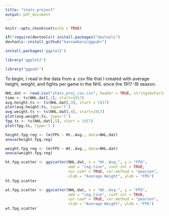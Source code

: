 ```yaml
---
title: "stats_project"
output: pdf_document
---
```


```r
knitr::opts_chunk$set(echo = TRUE)
```

```r
if(!require(devtools)) install.packages("devtools")
devtools::install_github("kassambara/ggpubr")
```
```r
install.packages('ggplot2')
```

```r
library('ggplot2')
```

```r
library("ggpubr")
```

To begin, I read in the data from a .csv file that I created with average height, weight, and fights per game in the NHL since the 1917-18 season.

```r
NHL.dat <- read.csv("stats_proj_csv.csv", header = TRUE, stringsAsFactors = FALSE)
time <- ts(NHL.dat[,1], start=1917)
avg.height.ts <- ts(NHL.dat[,3], start = 1917)
plot(avg.height.ts, type='l')
avg.weight.ts <- ts(NHL.dat[,4], start=1917)
plot(avg.weight.ts, type='l')
fpg.ts <- ts(NHL.dat[,5], start = 1917)
plot(fpg.ts, type='l')
```

```r
height.fpg.reg <- lm(FPG ~ Ht..Avg., data=NHL.dat)
anova(height.fpg.reg)
```

```r
weight.fpg.reg <- lm(FPG ~ Wt..Avg., data=NHL.dat)
anova(weight.fpg.reg)
```

```r
ht.fpg.scatter <- ggscatter(NHL.dat, x = "Ht..Avg.", y = "FPG", 
                            add = "reg.line", conf.int = TRUE, 
                            cor.coef = TRUE, cor.method = "pearson",
                            xlab = "Average Height", ylab = "FPG")
ht.fpg.scatter
```

```r
wt.fpg.scatter <- ggscatter(NHL.dat, x = "Wt..Avg.", y = "FPG", 
                            add = "reg.line", conf.int = TRUE, 
                            cor.coef = TRUE, cor.method = "pearson",
                            xlab = "Average Weight", ylab = "FPG")
wt.fpg.scatter
```

